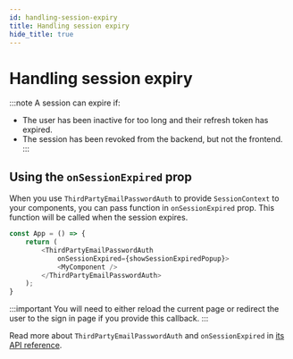 ```yaml
---
id: handling-session-expiry
title: Handling session expiry
hide_title: true
---
```



# Handling session expiry

:::note
A session can expire if:
- The user has been inactive for too long and their refresh token has expired.
- The session has been revoked from the backend, but not the frontend.
:::

## Using the `onSessionExpired` prop
When you use `ThirdPartyEmailPasswordAuth` to provide `SessionContext` to your components,
you can pass function in `onSessionExpired` prop. This function will be called when the session expires.

<FrontendSDKTabs>
<TabItem value="reactjs">

```js
const App = () => {
    return (
        <ThirdPartyEmailPasswordAuth
            onSessionExpired={showSessionExpiredPopup}>
            <MyComponent />
        </ThirdPartyEmailPasswordAuth>
    );
}
```
</TabItem>
</FrontendSDKTabs>

:::important
You will need to either reload the current page or redirect the user to the sign in page if you provide this callback.
:::

Read more about `ThirdPartyEmailPasswordAuth` and `onSessionExpired` in [its API reference](/docs/auth-react/thirdpartyemailpassword/third-party-email-password-auth).
